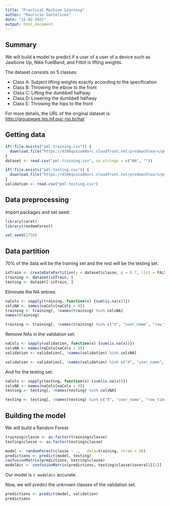 ```yaml
---
title: "Practical Machine Learning"
author: "Mauricio Santelices"
date: "15-02-2021"
output: html_document
---
```


## Summary

We will build a model to predict if a user of a user of a device such as Jawbone Up, Nike FuelBand, and Fitbit is lifting weights.

The dataset consists on 5 classes:

 - Class A: Subject lifting weights exactly according to the specification
 - Class B: Throwing the elbow to the front
 - Class C: Lifting the dumbbell halfway
 - Class D: Lowering the dumbbell halfway
 - Class E: Throwing the hips to the front

For more details, the URL of the original dataset is: <http://groupware.les.inf.puc-rio.br/har>


## Getting data

```r
if(!file.exists("pml-training.csv")) {
  download.file("https://d396qusza40orc.cloudfront.net/predmachlearn/pml-training.csv", "pml-training.csv", method = 'curl')
}
dataset <- read.csv("pml-training.csv", na.strings = c("NA", ""))

if(!file.exists("pml-testing.csv")) {
  download.file("https://d396qusza40orc.cloudfront.net/predmachlearn/pml-testing.csv", "pml-testing.csv", method = 'curl')
}
validation <- read.csv("pml-testing.csv")
```


## Data preprocessing

Import packages and set seed:

```r
library(caret)
library(randomForest)

set.seed(1756)
```


## Data partition

70% of the data will be the training set and the rest will be the testing set.

```r
inTrain <- createDataPartition(y = dataset$classe, p = 0.7, list = FALSE)
training <- dataset[inTrain, ]
testing <- dataset[-inTrain, ]
```

Eliminate the NA entries.

```r
naCols <- sapply(training, function(x) {sum(is.na(x))})
colsNA <- names(naCols[naCols > 0])
training <- training[, !names(training) %in% colsNA]
names(training)

training <- training[, !names(training) %in% c("X", "user_name", "raw_timestamp_part_1", "raw_timestamp_part_2", "cvtd_timestamp", "new_window", "num_window")]
```

Remove NAs in the validation set:

```r
naCols <- sapply(validation, function(x) {sum(is.na(x))})
colsNA <- names(naCols[naCols > 0])
validation <- validation[, !names(validation) %in% colsNA] 

validation <- validation[, !names(validation) %in% c("X", "user_name", "raw_timestamp_part_1", "raw_timestamp_part_2", "cvtd_timestamp", "new_window", "num_window")]
```


And for the testing set:

```r
naCols <- sapply(testing, function(x) {sum(is.na(x))})
colsNA <- names(naCols[naCols > 0])
testing <- testing[, !names(testing) %in% colsNA]

testing <- testing[, !names(testing) %in% c("X", "user_name", "raw_timestamp_part_1", "raw_timestamp_part_2", "cvtd_timestamp", "new_window", "num_window")]
```


## Building the model

We will build a Random Forest:

```r
training$classe <- as.factor(training$classe)
testing$classe <- as.factor(testing$classe)

model <- randomForest(classe ~ .,   data=training, ntree = 50)
predictions <- predict(model, testing)
confusionMatrix(predictions, testing$classe)
modelAcc <- confusionMatrix(predictions, testing$classe)$overall[[1]]
```

Our model is `r modelAcc` accurate.

Now, we will predict the unknown classes of the validation set.

```r
predictions <- predict(model, validation)
predictions
```